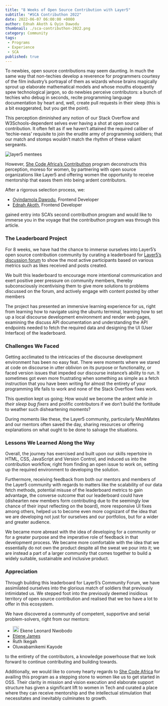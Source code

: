 ---
title: "8 Weeks of Open Source Contribution with Layer5"
subtitle: "#SCA Contributhon 2022"
date: 2022-06-07 06:00:00 +0000
author: Ednah Akoth & Oyin Dawodu
thumbnail: ./sca-contributhon-2022.png
category: Community
tags:
 - Programs
 - Experience
 - SCA
published: true
---


<BlogWrapper>

<div class="intro">
<p>
To newbies, open source contributions may seem daunting. In much the same way that non-techies develop a reverence for programmers courtesy of the film industry’s portrayal of them as wizards whose brains magically sprout up elaborate mathematical models and whose mouths eloquently spew technological jargon, so do newbies perceive contributors: a bunch of techies who debug in seconds, recite programming language documentation by heart and, well, create pull requests in their sleep (this is a bit exaggerated, but you get the point). 
</p>
</div>

  <p>
  This perception diminished any notion of our Stack Overflow and W3Schools-dependent selves ever having a shot at open source contribution. It often felt as if we haven’t attained the required caliber of ‘techie-ness’ requisite to join the erudite army of programming soldiers; that our match and stomps wouldn’t match the rhythm of these valiant sergeants. 
  </p>
  
  <img src={mentees} className="image-right" alt="layer5 mentees" />
  <p>
  However, <a href="https://shecodeafrica.org/programs/contributhon-1" rel="nofollow">She Code Africa’s Contributhon</a> program deconstructs this perception, moreso for women, by partnering with open source organizations like Layer5 and offering women the opportunity to receive mentorship that eases them into being ardent contributors.
  </p>
  <p>
  After a rigorous selection process, we:
  <ul>
    <li>
    <a href="https://twitter.com/oyindawodu">Oyindamola Dawodu</a>, Frontend Developer
    </li>
    <li>
    <a href="https://twitter.com/edmucious">Ednah Akoth</a>, Frontend Developer 
    </li>
  </ul>
  gained entry into SCA’s second contributhon program and would like to immerse you in the voyage that the contributhon program was through this article.
  </p>

  <h3>The Leaderboard Project</h3>
  <p>
  For 8 weeks, we have had the chance to immerse ourselves into Layer5’s open source contribution community by curating a leaderboard for <a href="https://discuss.layer5.io">Layer5’s discussion forum</a> to show the most active participants based on various metrics such as likes received and posts created.
  </p>
  <p>
  We built this leaderboard to encourage more intentional communication and exert positive peer pressure on community members, thereby subconsciously incentivising them to give more solutions to problems discussed on the forum, and actively engage with content posted by other members
  </p>
  <p>
  The project has presented an immersive learning experience for us, right from learning how to navigate using the ubuntu terminal, learning how to set up a local discourse development environment and render web pages,  examining the discuss API documentation and understanding the API endpoints needed to fetch the required data and designing the UI (User Interface) of the leaderboard. 
  </p>
  
  <h3>Challenges We Faced</h3>
  <p>
  Getting acclimated to the intricacies of the discourse development environment has been no easy feat. There were moments where we stared at code on discourse in utter oblivion on its purpose or functionality, or faced version issues that impeded our discourse instance’s ability to run. It sometimes got even more frustrating when something as simple as a fetch instruction that you have been writing for almost the entirety of your programming life fails to work and none of the Stack Overflow fixes work. 
  </p>
  <p>
  This question kept us going; How would we become the ardent <em>while in their sleep bug fixers</em> and prolific contributors if we don’t build the fortitude to weather such disheartening moments?
  </p>
  <p>
   During moments like these, the Layer5 community, particularly <Link to="/community/meshmates">MeshMates</Link> and our mentors often saved the day, sharing resources or offering explanations on what ought to be done to salvage the situations.
  </p>

  <h3>Lessons We Learned Along the Way</h3>
  <p>
  Overall, the journey has exercised and built upon our skills repertoire in HTML, CSS, JavaScript and Version Control, and induced us into the contribution workflow, right from finding an open issue to work on, setting up the required environment to developing the solution. 
  </p>
  <p>
  Furthermore, receiving feedback from both our mentors and members of the Layer5 community with regards to matters like the scalability of our data fetch methods, potential misuse of the leaderboard metrics to gain advantage, the converse outcome that our leaderboard could have (dishearten new members form contributing due to the seemingly low chance of their input reflecting on the board), more responsive UI fixes among others, helped us to become even more cognizant of the idea that we are developing not just for ourselves and our portfolios, but for a wider and greater audience.
  </p>
  <p>
  We became more abreast with the idea of developing for a community or for a greater purpose and the imperative role of feedback in that development process. We became more comfortable with the idea that we essentially do not own the product despite all the sweat we pour into it; we are instead a part of a larger community that comes together to build a widely suitable, sustainable and inclusive product. 
  </p>


  <h3>Appreciation</h3>
  <p>
  Through building this leaderboard for Layer5’s Community Forum, we have assimilated ourselves into the glorious match of soldiers that previously intimidated us. We stepped foot into the previously deemed insidious territory of open source contribution and realised that we too have a lot to offer in this ecosystem. 
  </p>
  <p>
  We have discovered a community of competent, supportive and serial problem-solvers, right from our mentors: 
  </p>
  <ul>
    <li>
    <Link to="https://layer5.io/community/members/ekene-leonard-nwobodo"><img src={meshmate} style="height: 1.25rem;" /> Ekene Leonard Nwobodo</Link>
    </li>
    <li>
    <a href="https://twitter.com/etienejames5">Etiene James</a>
    </li>
    <li>
      <Link to="/community/members/ruth-ikegah">Ruth Ikegah</Link>
    </li>
     <li>
      <Link to="/community/members/atinuke-oluwabamikemi-kayode">Oluwabamikemi Kayode</Link>
    </li>
  </ul>
  <p>
   to the entirety of the contributors, a knowledge powerhouse that we look forward to continue contributing and building towards.
  </p>

  <p>
  Additionally, we would like to convey hearty regards to <a href="https://shecodeafrica.org/">She Code Africa</a> for availing this program as a stepping stone to women like us to get started in OSS. Their clarity in mission and vision execution and elaborate support structure has given a significant lift to women in Tech and curated a place where they can receive mentorship and the intellectual stimulation that necessitates and inevitably culminates to growth. 
  </p>

</BlogWrapper>
